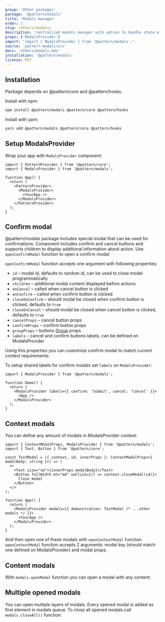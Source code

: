 ```yaml
---
group: 'Other packages'
package: '@pattern/modals'
title: 'Modals manager'
order: 1
slug: /others/modals/
description: 'Centralized modals manager with option to handle state of multi-step modals'
props: ['ModalsProvider']
import: "import { ModalsProvider } from '@pattern/modals';"
source: 'pattern-modals/src'
docs: 'others/modals.mdx'
installation: '@pattern/modals'
license: MIT
---
```



## Installation

Package depends on @pattern/core and @pattern/hooks.

Install with npm:

```sh
npm install @pattern/modals @pattern/core @pattern/hooks
```

Install with yarn:

```sh
yarn add @pattern/modals @pattern/core @pattern/hooks
```

## Setup ModalsProvider

Wrap your app with `ModalsProvider` component:

```tsx
import { PatternProvider } from '@pattern/core';
import { ModalsProvider } from '@pattern/modals';

function App() {
  return (
    <PatternProvider>
      <ModalsProvider>
        <YourApp />
      </ModalsProvider>
    </PatternProvider>
  );
}
```

## Confirm modal

@pattern/modals package includes special modal that can be used for confirmations.
Component includes confirm and cancel buttons and supports children to display additional
information about action. Use `openConfirmModal` function to open a confirm modal:

<Demo data={ModalsDemos.confirm} />

`openConfirmModal` function accepts one argument with following properties:

- `id` – modal id, defaults to random id, can be used to close modal programmatically
- `children` – additional modal content displayed before actions
- `onCancel` – called when cancel button is clicked
- `onConfirm` – called when confirm button is clicked
- `closeOnConfirm` – should modal be closed when confirm button is clicked, defaults to `true`
- `closeOnCancel` – should modal be closed when cancel button is clicked, defaults to `true`
- `cancelProps` – cancel button props
- `confirmProps` – confirm button props
- `groupProps` – buttons [Group](/core/group/) props
- `labels` – cancel and confirm buttons labels, can be defined on ModalsProvider

Using this properties you can customize confirm modal to match current context requirements:

<Demo data={ModalsDemos.confirmCustomize} />

To setup shared labels for confirm modals set `labels` on `ModalsProvider`:

```tsx
import { ModalsProvider } from '@pattern/modals';

function Demo() {
  return (
    <ModalsProvider labels={{ confirm: 'Submit', cancel: 'Cancel' }}>
      <App />
    </ModalsProvider>
  );
}
```

## Context modals

You can define any amount of modals in ModalsProvider context:

```tsx
import { ContextModalProps, ModalsProvider } from '@pattern/modals';
import { Text, Button } from '@pattern/core';

const TestModal = ({ context, id, innerProps }: ContextModalProps<{ modalBody: string }>) => (
  <>
    <Text size="sm">{innerProps.modalBody}</Text>
    <Button fullWidth mt="md" onClick={() => context.closeModal(id)}>
      Close modal
    </Button>
  </>
);

function App() {
  return (
    <ModalsProvider modals={{ demonstration: TestModal /* ...other modals */ }}>
      <YourApp />
    </ModalsProvider>
  );
}
```

And then open one of these modals with `openContextModal` function.
`openContextModal` function accepts 2 arguments: modal key (should match one defined on ModalsProvider) and modal props:

<Demo data={ModalsDemos.context} />

## Content modals

With `modals.openModal` function you can open a modal with any content:

<Demo data={ModalsDemos.content} />

## Multiple opened modals

You can open multiple layers of modals. Every opened modal is added as first element in modals queue.
To close all opened modals call `modals.closeAll()` function:

<Demo data={ModalsDemos.multipleSteps} />
